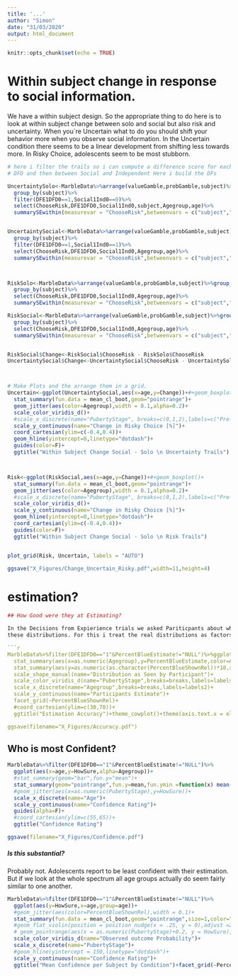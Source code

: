 ```yaml
---
title: '...'
author: "Simon"
date: "31/03/2020"
output: html_document
---
```


```r
knitr::opts_chunk$set(echo = TRUE)
```

# Within subject change in response to social information.

We have a within subject design. So the appropriate thing to do here is to look at within subject change between solo and social but also risk and uncertainty. When you´re Uncertain what to do you should shift your behavior more when you observe social information. 
In the Uncertain condition there seems to be a linear development from shifting less towards more.
In Risky Choice, adolescents seem to be most stubborn.

```r
# here i filter the trails so i can compute a difference score for each subject. First the Difference between DFE &
# DFD and then between Social and Independent Here i build the DFs

UncertaintySolo<-MarbleData%>%arrange(valueGamble,probGamble,subject)%>%
  group_by(subject)%>%
  filter(DFE1DFD0==1,Social1Ind0==0)%>%
  select(ChooseRisk,DFE1DFD0,Social1Ind0,subject,Agegroup,age)%>%
  summarySEwithin(measurevar = "ChooseRisk",betweenvars = c("subject","Agegroup","age"),withinvars = "DFE1DFD0")


UncertaintySocial<-MarbleData%>%arrange(valueGamble,probGamble,subject)%>%group_by(subject)%>%
  group_by(subject)%>%
  filter(DFE1DFD0==1,Social1Ind0==1)%>%
  select(ChooseRisk,DFE1DFD0,Social1Ind0,Agegroup,age)%>%
  summarySEwithin(measurevar = "ChooseRisk",betweenvars = c("subject","Agegroup","age"),withinvars = "DFE1DFD0")



RiskSolo<-MarbleData%>%arrange(valueGamble,probGamble,subject)%>%group_by(subject)%>%filter(DFE1DFD0==0,Social1Ind0==0)%>%
  group_by(subject)%>%
  select(ChooseRisk,DFE1DFD0,Social1Ind0,Agegroup,age)%>%
  summarySEwithin(measurevar = "ChooseRisk",betweenvars = c("subject","Agegroup","age"),withinvars = "Social1Ind0")

RiskSocial<-MarbleData%>%arrange(valueGamble,probGamble,subject)%>%group_by(subject)%>%filter(DFE1DFD0==0,Social1Ind0==1)%>%
  group_by(subject)%>%
  select(ChooseRisk,DFE1DFD0,Social1Ind0,Agegroup,age)%>%
  summarySEwithin(measurevar = "ChooseRisk",betweenvars = c("subject","Agegroup","age"),withinvars = "Social1Ind0")


RiskSocial$Change<-RiskSocial$ChooseRisk - RiskSolo$ChooseRisk
UncertaintySocial$Change<-UncertaintySocial$ChooseRisk - UncertaintySolo$ChooseRisk



# Make Plots and the arrange them in a grid.
Uncertain<-ggplot(UncertaintySocial,aes(x=age,y=Change))+#+geom_boxplot()+
  stat_summary(fun.data = mean_cl_boot,geom="pointrange")+
  geom_jitter(aes(color=Agegroup),width = 0.1,alpha=0.2)+
  scale_color_viridis_d()+
  #scale_x_discrete(name="PubertyStage", breaks=c(0,1,2),labels=c("Pre-Adolescents","Adolescents","Young Adults"))+
  scale_y_continuous(name="Change in Risky Choice [%]")+
  coord_cartesian(ylim=c(-0.4,0.4))+
  geom_hline(yintercept=0,linetype="dotdash")+
  guides(color=F)+
  ggtitle("Within Subject Change Social - Solo \n Uncertainty Trails")



Risk<-ggplot(RiskSocial,aes(x=age,y=Change))+#+geom_boxplot()+
  stat_summary(fun.data = mean_cl_boot,geom="pointrange")+
  geom_jitter(aes(color=Agegroup),width = 0.1,alpha=0.2)+
  #scale_x_discrete(name="PubertyStage", breaks=c(0,1,2),labels=c("Pre-Adolescents","Adolescents","Young Adults"))+
  scale_color_viridis_d()+
  scale_y_continuous(name="Change in Risky Choice [%]")+
  geom_hline(yintercept=0,linetype="dotdash")+
  coord_cartesian(ylim=c(-0.4,0.4))+
  guides(color=F)+
  ggtitle("Within Subject Change Social - Solo \n Risk Trails")


plot_grid(Risk, Uncertain, labels = "AUTO")

ggsave("X_Figures/Change_Uncertain_Risky.pdf",width=11,height=4)

```

# estimation?

```r


## How Good were they at Estimating?

In the Decisions from Expierience trials we asked Pariticpants about what they thing the outcome Ditribution really was. So now see if there are age differnces in estimating
these distributions. For this i treat the real distributions as factors.

```r


MarbleData%>%filter(DFE1DFD0=="1"&PercentBlueEstimate!="NULL")%>%ggplot()+
  stat_summary(aes(x=as.numeric(Agegroup),y=PercentBlueEstimate,color=Agegroup),geom="pointrange",fun.data="mean_cl_boot",position = position_dodge(0.9))+ geom_smooth(aes(x=Agegroup,y=PercentBlueEstimate,group=PercentBlueShownRel),method="lm")+
  stat_summary(aes(y=as.numeric(as.character(PercentBlueShownRel))*10,x=3),geom="pointrange",position = position_dodge(0.9),shape=3,color="red")+
  scale_shape_manual(name="Distribution as Seen by Participant")+
  scale_color_viridis_d(name="PubertyStage",breaks=breaks,labels=labels2)+
  scale_x_discrete(name="Agegroup",breaks=breaks,labels=labels2)+
  scale_y_continuous(name="Participants Estimate")+
  facet_grid(~PercentBlueShownRel)+
  #coord_cartesian(ylim=c(30,70))+
  ggtitle("Estimation Accuracy")+theme_cowplot()+theme(axis.text.x = element_text(angle = 45, hjust = 1))

ggsave(filename="X_Figures/Accuracy.pdf")


```





## Who is most Confident?

```r


MarbleData%>%filter(DFE1DFD0=="1"&PercentBlueEstimate!="NULL")%>%
  ggplot(aes(x=age,y=HowSure,alpha=Agegroup))+
  #stat_summary(geom="bar",fun.y="mean")+
  stat_summary(geom="pointrange",fun.y=mean,fun.ymin =function(x) mean(x)-1.96*(sd(x)/sqrt(length(x))),fun.ymax=function(x) mean(x)+1.96*(sd(x)/sqrt(length(x))),position = position_dodge(0.9),alpha=0.7)+
  #geom_jitter(aes(x=as.numeric(PubertyStage),y=HowSure))+
  scale_x_discrete(name="Age")+
  scale_y_continuous(name="Confidence Rating")+
  guides(alpha=F)+
  #coord_cartesian(ylim=c(55,65))+
  ggtitle("Confidence Rating")

ggsave(filename="X_Figures/Confidence.pdf")

```

##### Is this substantial? 

Probably not.
Adolescents report to be least confident with their estimation. 
But if we look at the whole spectrum all age groups actually do seem fairly similar to one another.

```r


MarbleData%>%filter(DFE1DFD0=="1"&PercentBlueEstimate!="NULL")%>%
  ggplot(aes(y=HowSure,x=age,group=age))+
  #geom_jitter(aes(color=PercentBlueShownRel),width = 0.1)+
  stat_summary(fun.data = mean_cl_boot,geom="pointrange",size=1,color="red")+
  #geom_flat_violin(position = position_nudge(x = .25, y = 0),adjust =2, trim = TRUE,alpha=0.1,fill="black")+
  # geom_pointrange(aes(x = as.numeric(PubertyStage)+0.2, y = HowSure),outlier.shape = NA, alpha = 0.3, width = .1, colour = "BLACK", nudge_x = 1, nudge_y = 2) +
  scale_color_viridis_d(name="Observed outcome Probability")+
  scale_x_discrete(name="PubertyStage")+
  #geom_hline(yintercept = 150,linetype="dotdash")+
  scale_y_continuous(name="Confidence Rating")+
  ggtitle("Mean Confidence per Subject by Condition")+facet_grid(~PercentBlueShownRel)
```